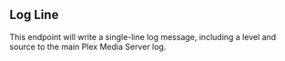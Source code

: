 
## Log Line

<OperationInfo method='get' path='/log' />

This endpoint will write a single-line log message, including a level and source to the main Plex Media Server log.

